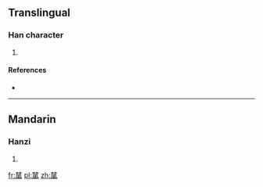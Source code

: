 ==Translingual==

===Han character===
{{Han char|rn=75|rad=木|as=13|sn=17|four=4421<sub>7</sub>|canj=木木竹弓戈 (DDHNI), X木木竹弓 (XDDHN)}}

# {{defn|Han|sort=木13}}

====References====
* {{Han ref|kx=0556.300|dkj=15662|dj=0946.060|hdz=74486.090|uh=6A92|ud=27282|bh=ED4A|bd=60746}}

----

==Mandarin==

===Hanzi===
{{cmn-hanzi|pin=[[dàng]] ([[dang4]]), [[fēng]] ([[feng1]])|wg=tang<sup>4</sup>, feng<sup>1</sup>}}

# {{defn|Mandarin|sort=木13}}

[[fr:檒]]
[[pl:檒]]
[[zh:檒]]